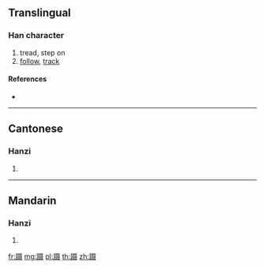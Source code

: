 {{character info/new}}
{{also|躡}}
==Translingual==

===Han character===
{{Han char|rn=157|rad=足|as=10|sn=17|four=|canj=RMSJE,XRMSJ}}

# tread, step on
# [[follow]], [[track]]

====References====
* {{Han ref|kx=1231.301|dkj=37778|dj=1703.310|hdz=63727.120|uh=8E51|ud=36433}}

----

==Cantonese==

===Hanzi===
{{yue-hanzi|jyut=nip6|y=nip6|tra=躡}}

# {{defn|lang=yue|sort=足10}}

----

==Mandarin==

===Hanzi===
{{cmn-hanzi|tra=躡|pin=[[niè]] ([[nie4]])|wg=nieh<sup>4</sup>}}

# {{defn|lang=cmn|sort=足10}}

[[fr:蹑]]
[[mg:蹑]]
[[pl:蹑]]
[[th:蹑]]
[[zh:蹑]]